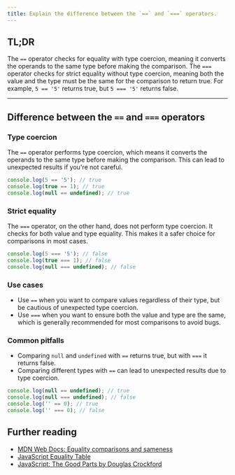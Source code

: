 ```yaml
---
title: Explain the difference between the `==` and `===` operators.
---
```


## TL;DR

The `==` operator checks for equality with type coercion, meaning it converts the operands to the same type before making the comparison. The `===` operator checks for strict equality without type coercion, meaning both the value and the type must be the same for the comparison to return true. For example, `5 == '5'` returns true, but `5 === '5'` returns false.

---

## Difference between the `==` and `===` operators

### Type coercion

The `==` operator performs type coercion, which means it converts the operands to the same type before making the comparison. This can lead to unexpected results if you're not careful.

```javascript
console.log(5 == '5'); // true
console.log(true == 1); // true
console.log(null == undefined); // true
```

### Strict equality

The `===` operator, on the other hand, does not perform type coercion. It checks for both value and type equality. This makes it a safer choice for comparisons in most cases.

```javascript
console.log(5 === '5'); // false
console.log(true === 1); // false
console.log(null === undefined); // false
```

### Use cases

- Use `==` when you want to compare values regardless of their type, but be cautious of unexpected type coercion.
- Use `===` when you want to ensure both the value and type are the same, which is generally recommended for most comparisons to avoid bugs.

### Common pitfalls

- Comparing `null` and `undefined` with `==` returns true, but with `===` it returns false.
- Comparing different types with `==` can lead to unexpected results due to type coercion.

```javascript
console.log(null == undefined); // true
console.log(null === undefined); // false
console.log('' == 0); // true
console.log('' === 0); // false
```

## Further reading

- [MDN Web Docs: Equality comparisons and sameness](https://developer.mozilla.org/en-US/docs/Web/JavaScript/Equality_comparisons_and_sameness)
- [JavaScript Equality Table](https://dorey.github.io/JavaScript-Equality-Table/)
- [JavaScript: The Good Parts by Douglas Crockford](https://www.oreilly.com/library/view/javascript-the-good/9780596517748/)

